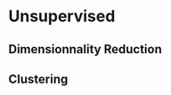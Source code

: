 # Unsupervised {#unsupervised}


## Dimensionnality Reduction {#dim-reduce}



## Clustering {#cluster}